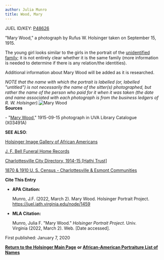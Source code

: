 ```yaml
---
author: Julia Munro
title: Wood, Mary
---
```

JUEL ID/KEY: [P48626](http://juel.iath.virginia.edu/public_person?person=48626 "P48626")

"Mary Wood," a photograph by Rufus W. Holsinger taken on September 15, 1915.

The young girl looks similar to the girls in the portrait of the [unidentified family](http://juel.iath.virginia.edu/node/1295 "Unidentified Family"); it is not entirely clear whether it is the same family (more information is needed to determine if there is any relation/the identities).

Additional information about Mary Wood will be added as it is researched.

_NOTE that the name with which the portrait is labelled (or, labelled "untitled") is not necessarily the name of the sitter(s) photographed, but rather the name of the person who paid for it when it was taken (the date and name associated with each photograph is from the business ledgers of R. W. Holsinger)._![Mary Wood](https://iiif.lib.virginia.edu/iiif/uva-lib:1043620/full/778,561/0/default.jpg "Mary Wood")   
**Sources**

\- "[Mary Wood](https://search.lib.virginia.edu/sources/images/items/uva-lib:1043620 "Wood, Mary")," 1915-09-15 photograph in UVA Library Catalogue (X03491A) 

**SEE ALSO**:

[Holsinger Image Gallery of African Americans](http://rwholsingerphotos.org/images.php "Holsinger Image Gallery of African Americans")

[J. F. Bell Funeral Home Records](http://www2.vcdh.virginia.edu/afam/raceandplace/perl_scripts/funeral_search.html "J. F. Bell Funeral Home Database")

[Charlottesville City Directory, 1914-15 \[Hathi Trust\]](https://catalog.hathitrust.org/Record/101954103 "Charlottesville City Directory, 1914-15") 

[1870 & 1910 U. S. Census - Charlottesville & Esmont Communities](http://www2.vcdh.virginia.edu/afam/raceandplace/census/search_both.html "1870 & 1910 U. S. Census: Charlottesville and Esmont Communities")

**Cite This Entry**

*   **APA Citation:**
    
    Munro, J.F. (2022, March 2). Mary Wood. Holsinger Portrait Project. https://juel.iath.virginia.edu/node/1459
    
*   **MLA Citation:**
    
    Munro, Julia F. "Mary Wood." _Holsinger Portrait Project_. Univ. Virginia (2022, March 2). Web. \[Date accessed\].
    

First published: January 7, 2020  
  

[**Return to the Holsinger Main Page**](http://juel.iath.virginia.edu/node/980) **or [African-American Portraiture List of Names](http://juel.iath.virginia.edu/node/996)**